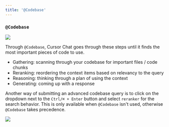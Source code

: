 ```yaml
---
title: '@Codebase'
---
```


### `@Codebase`

<Frame>
  <img src="/images/chat/@codebase.png" />
</Frame>

Through `@Codebase`, Cursor Chat goes through these steps until it finds the most important pieces of code to use.

- Gathering: scanning through your codebase for important files / code chunks
- Reranking: reordering the context items based on relevancy to the query
- Reasoning: thinking through a plan of using the context
- Generating: coming up with a response

Another way of submitting an advanced codebase query is to click on the dropdown next to the `Ctrl/⌘ + Enter` button and select `reranker` for the search behavior.
This is only available when `@Codebase` isn't used, otherwise `@Codebase` takes precedence.

<Frame>
  <img src="/images/chat/codebase-dropdown.png" />
</Frame>
